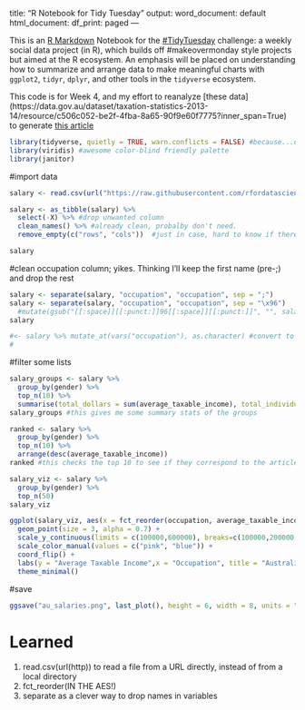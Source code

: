 title: "R Notebook for Tidy Tuesday"
output:
  word_document: default
  html_document:
    df_print: paged
---

This is an [R Markdown](http://rmarkdown.rstudio.com) Notebook for the [#TidyTuesday](https://github.com/rfordatascience/tidytuesday/blob/master/README.md) challenge: a  weekly social data project (in R), which builds off #makeovermonday style projects but aimed at the R ecosystem. An emphasis will be placed on understanding how to summarize and arrange data to make meaningful charts with `ggplot2`, `tidyr`, `dplyr`, and other tools in the `tidyverse` ecosystem.

This code is for Week 4, and my effort to reanalyze [these data]
(https://data.gov.au/dataset/taxation-statistics-2013-14/resource/c506c052-be2f-4fba-8a65-90f9e60f7775?inner_span=True) to generate [this article](http://www.womensagenda.com.au/latest/eds-blog/australia-s-50-highest-paying-jobs-are-paying-men-significantly-more/)

```r
library(tidyverse, quietly = TRUE, warn.conflicts = FALSE) #because...duh
library(viridis) #awesome color-blind friendly palette
library(janitor)
```

#import data
```r
salary <- read.csv(url("https://raw.githubusercontent.com/rfordatascience/tidytuesday/master/data/week4_australian_salary.csv"))

salary <- as_tibble(salary) %>% 
  select(-X) %>% #drop unwanted column
  clean_names() %>% #already clean, probalby don't need.
  remove_empty(c("rows", "cols"))  #just in case, hard to know if there are empties

salary
```
#clean occupation column; yikes. Thinking I'll keep the first name (pre-;) and drop the rest
```r
salary <- separate(salary, "occupation", "occupation", sep = ";") 
salary <- separate(salary, "occupation", "occupation", sep = "\x96")
  #mutate(gsub("[[:space]][[:punct:]]96[[:space]][[:punct:]]", "", salary$occupation, ignore.case = TRUE)) #another way, but didn't work
salary

#<- salary %>% mutate_at(vars("occupation"), as.character) #convert to char for next step (not required, as sep will convert)
#
```


#filter some lists
```r
salary_groups <- salary %>% 
  group_by(gender) %>% 
  top_n(10) %>% 
  summarise(total_dollars = sum(average_taxable_income), total_individuals = sum(individuals), average_top_10 = mean(average_taxable_income))
salary_groups #this gives me some summary stats of the groups

ranked <- salary %>% 
  group_by(gender) %>% 
  top_n(10) %>% 
  arrange(desc(average_taxable_income))
ranked #this checks the top 10 to see if they correspond to the article

```

```r
salary_viz <- salary %>% 
  group_by(gender) %>% 
  top_n(50)
salary_viz

ggplot(salary_viz, aes(x = fct_reorder(occupation, average_taxable_income, .desc = FALSE), y = average_taxable_income, color = gender)) +
  geom_point(size = 3, alpha = 0.7) +
  scale_y_continuous(limits = c(100000,600000), breaks=c(100000,200000,300000,400000,500000,600000), minor_breaks = NULL, labels = scales::dollar) +
  scale_color_manual(values = c("pink", "blue")) +
  coord_flip() +
  labs(y = "Average Taxable Income",x = "Occupation", title = "Australia’s 50 highest paying jobs") +
  theme_minimal()

```

#save
```r
ggsave("au_salaries.png", last_plot(), height = 6, width = 8, units = "in", dpi = 600)
```

# Learned
1. read.csv(url(http)) to read a file from a URL directly, instead of from a local directory
2. fct_reorder(IN THE AES!)
3. separate as a clever way to drop names in variables